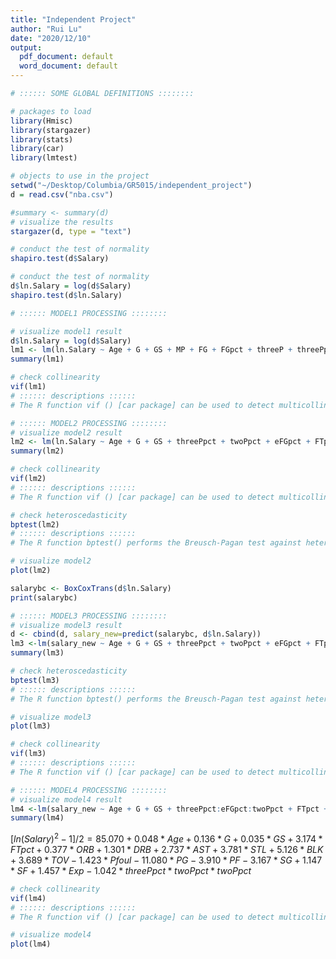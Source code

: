 ```yaml
---
title: "Independent Project"
author: "Rui Lu"
date: "2020/12/10"
output:
  pdf_document: default
  word_document: default
---
```


```r
# :::::: SOME GLOBAL DEFINITIONS ::::::::

# packages to load
library(Hmisc)
library(stargazer)
library(stats)
library(car)
library(lmtest)

# objects to use in the project
setwd("~/Desktop/Columbia/GR5015/independent_project")
d = read.csv("nba.csv")

#summary <- summary(d)
# visualize the results
stargazer(d, type = "text")
```


```r
# conduct the test of normality
shapiro.test(d$Salary)
```

```r
# conduct the test of normality
d$ln.Salary = log(d$Salary)
shapiro.test(d$ln.Salary)
```



```r
# :::::: MODEL1 PROCESSING ::::::::

# visualize model1 result
d$ln.Salary = log(d$Salary)
lm1 <- lm(ln.Salary ~ Age + G + GS + MP + FG + FGpct + threeP + threePpct + twoP + twoPpct + eFGpct + FT +FTpct+ORB+DRB+AST+STL+BLK+TOV+Pfoul+PTSperG+PG+PF+SG+SF+Exp, data = d)
summary(lm1)
```

```r
# check collinearity
vif(lm1)
# :::::: descriptions ::::::
# The R function vif () [car package] can be used to detect multicollinearity in a regression model
```


```r
# :::::: MODEL2 PROCESSING ::::::::
# visualize model2 result
lm2 <- lm(ln.Salary ~ Age + G + GS + threePpct + twoPpct + eFGpct + FTpct + ORB + DRB + AST + STL + BLK + TOV + Pfoul + PG + PF + SG + SF + Exp, data = d)
summary(lm2)
```


```r
# check collinearity
vif(lm2)
# :::::: descriptions ::::::
# The R function vif () [car package] can be used to detect multicollinearity in a regression model
```


```r
# check heteroscedasticity
bptest(lm2)
# :::::: descriptions ::::::
# The R function bptest() performs the Breusch-Pagan test against heteroskedasticity
```

```r
# visualize model2
plot(lm2)
```

```r
salarybc <- BoxCoxTrans(d$ln.Salary)
print(salarybc)
```

```r
# :::::: MODEL3 PROCESSING ::::::::
# visualize model3 result
d <- cbind(d, salary_new=predict(salarybc, d$ln.Salary))
lm3 <-lm(salary_new ~ Age + G + GS + threePpct + twoPpct + eFGpct + FTpct + ORB + DRB + AST + STL + BLK + TOV + Pfoul + PG + PF + SG + SF + Exp, data=d)
summary(lm3)
```

```r
# check heteroscedasticity
bptest(lm3)
# :::::: descriptions ::::::
# The R function bptest() performs the Breusch-Pagan test against heteroskedasticity
```

```r
# visualize model3
plot(lm3)
```

```r
# check collinearity
vif(lm3)
# :::::: descriptions ::::::
# The R function vif () [car package] can be used to detect multicollinearity in a regression model
```

```r
# :::::: MODEL4 PROCESSING ::::::::
# visualize model4 result
lm4 <-lm(salary_new ~ Age + G + GS + threePpct:eFGpct:twoPpct + FTpct + ORB + DRB + AST + STL + BLK + TOV + Pfoul + PG + PF + SG + SF + Exp, data = d)
summary(lm4)
```

$[ln(Salary)^2 - 1]/ 2 = 85.070 + 0.048*Age + 0.136*G + 0.035*GS + 3.174*FTpct+0.377*ORB+1.301*DRB+2.737*AST+3.781*STL+5.126*BLK+3.689*TOV-1.423*Pfoul-11.080*PG-3.910*PF-3.167*SG+1.147*SF+1.457*Exp-1.042*threePpct*twoPpct*twoPpct$


```r
# check collinearity
vif(lm4)
# :::::: descriptions ::::::
# The R function vif () [car package] can be used to detect multicollinearity in a regression model
```

```r
# visualize model4
plot(lm4)
```
